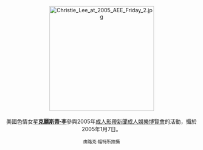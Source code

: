 <center>
[[File:Christie_Lee_at_2005_AEE_Friday_2.jpg|275px]]
<br><br>
美國色情女星'''[[克麗斯蒂·李|克麗斯蒂·李]]'''參與2005年[[成人影帶新聞成人娛樂博覽會|成人影帶新聞成人娛樂博覽會]]的活動，攝於2005年1月7日。
<p>
<small>由路克·福特所拍攝</small>
</center>